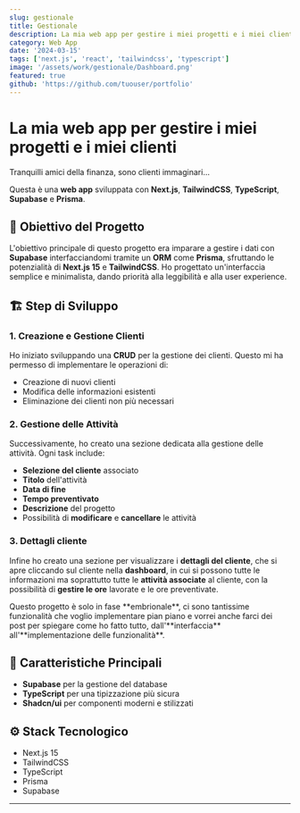 ```yaml
---
slug: gestionale
title: Gestionale
description: La mia web app per gestire i miei progetti e i miei clienti
category: Web App
date: '2024-03-15'
tags: ['next.js', 'react', 'tailwindcss', 'typescript']
image: '/assets/work/gestionale/Dashboard.png'
featured: true
github: 'https://github.com/tuouser/portfolio'
---
```


# La mia web app per gestire i miei progetti e i miei clienti 

<Danger>Tranquilli amici della finanza, sono clienti immaginari...</Danger>

Questa è una **web app** sviluppata con **Next.js**, **TailwindCSS**, **TypeScript**, **Supabase** e **Prisma**.  


<SingleImage image="/assets/work/gestionale/Dashboard.png" alt="Dashboard"  />

## 🚀 Obiettivo del Progetto

L'obiettivo principale di questo progetto era imparare a gestire i dati con **Supabase** interfacciandomi tramite un **ORM** come **Prisma**, sfruttando le potenzialità di **Next.js 15** e **TailwindCSS**. Ho progettato un'interfaccia semplice e minimalista, dando priorità alla leggibilità e alla user experience.  

## 🏗️ Step di Sviluppo

### 1. Creazione e Gestione Clienti
Ho iniziato sviluppando una **CRUD** per la gestione dei clienti. Questo mi ha permesso di implementare le operazioni di: 
- Creazione di nuovi clienti
- Modifica delle informazioni esistenti
- Eliminazione dei clienti non più necessari

<DoubleImage image1="/assets/work/gestionale/clienti.png" image2="/assets/work/gestionale/creazione_clienti.png" alt1="Gestione Clienti" alt2="Creazione Clienti" />

### 2. Gestione delle Attività
Successivamente, ho creato una sezione dedicata alla gestione delle attività. Ogni task include:  
- **Selezione del cliente** associato
- **Titolo** dell'attività
- **Data di fine**
- **Tempo preventivato**
- **Descrizione** del progetto
- Possibilità di **modificare** e **cancellare** le attività

<DoubleImage image1="/assets/work/gestionale/creazione_task.png" image2="/assets/work/gestionale/edit_task.png" alt1="Creazione Task" alt2="Modifica Task" />

### 3. Dettagli cliente

Infine ho creato una sezione per visualizzare i **dettagli del cliente**, che si apre cliccando sul cliente nella **dashboard**, in cui si possono tutte le informazioni ma soprattutto tutte le **attività associate** al cliente, con la possibilità di **gestire le ore** lavorate e le ore preventivate.

<SingleImage image="/assets/work/gestionale/cliente.png" alt="Dettagli Cliente" />

<Note>
  Questo progetto è solo in fase **embrionale**, ci sono tantissime funzionalità che voglio implementare pian piano e vorrei anche farci dei post per spiegare come ho fatto tutto, dall'**interfaccia** all'**implementazione delle funzionalità**.
</Note>





## 🌟 Caratteristiche Principali

- **Supabase** per la gestione del database  
- **TypeScript** per una tipizzazione più sicura  
- **Shadcn/ui** per componenti moderni e stilizzati  

## ⚙️ Stack Tecnologico

* Next.js 15
* TailwindCSS
* TypeScript
* Prisma
* Supabase

---